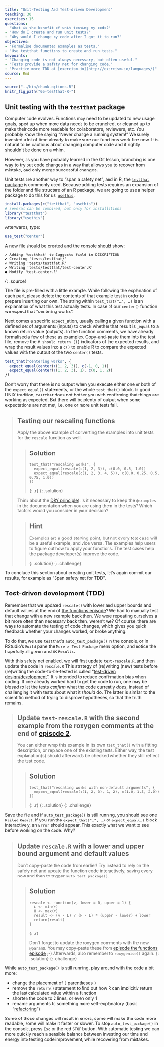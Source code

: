 ```yaml
---
title: "Unit-Testing And Test-driven Development"
teaching: 30
exercises: 15
questions:
- "What is the benefit of unit-testing my code?"
- "How do I create and run unit tests?"
- "Why would I change my code after I got it to run?"
objectives:
- "Formalise documented examples as tests."
- "Use testthat functions to create and run tests."
keypoints:
- "Changing code is not always necessary, but often useful."
- "Tests provide a safety net for changing code."
- "Practice more TDD at [exercism.io](http://exercism.io/languages/)"
source: Rmd
---
```


```r
source("../bin/chunk-options.R")
knitr_fig_path("05-testthat-R-")
```

## Unit testing with the `testthat` package

Computer code evolves. Functions may need to be updated to new usage goals,
sped up when more data needs to be crunched, or cleaned up to make their code
more readable for collaborators, reviewers, etc. You probably know the saying
"Never change a running system!" We surely invested a lot of time already to make
sure our functions work fine now. It is natural to be cautious about changing
computer code and it rightly shouldn't be done on a whim.

However, as you have probably learned in the Git lesson, branching is one way to
try out code changes in a way that allows you to recover from mistake, and only
merge successful changes.

Unit tests are another way to "span a safety net", and in R, the [`testthat` package][testthat]
is commonly used. Because adding tests requires an expansion of the folder and file
structure of an R package, we are going to use a helper package to do this for
us: [`usethis`][usethis].

```r
install.packages(c("testthat", "usethis"))
# several can be combined, but only for installations
library("testthat")
library("usethis")
```

Afterwards, type:

```r
use_test("center")
```

A new file should be created and the console should show:

~~~
✔ Adding 'testthat' to Suggests field in DESCRIPTION
✔ Creating 'tests/testthat/'
✔ Writing 'tests/testthat.R'
✔ Writing 'tests/testthat/test-center.R'
● Modify 'test-center.R'
~~~
{: .source}

The file is pre-filled with a little example. While
following the explanation of each part, please delete the contents of that example
test in order to prepare inserting our own. The string within `test_that("…", …)`
is an explanation of what this test actually tests. In case of our `center()`
function we expect that "centering works".

Next comes a specific `expect_`ation, usually calling a given function with
a defined set of arguments (inputs) to check whether that result is `_equal`
to a known return value (outputs).
In the function comments, we have already formalised a few of these as examples.
Copy-and-paste them into the test file, remove the `# should return [1]`
indicators of the expected results, and wrap the result values into a `c()` to
enable R to compare the expected values with the output of the two `center()` tests.

```r
test_that("centering works", {
  expect_equal(center(c(1, 2, 3)), c(-1, 0, 1))
  expect_equal(center(c(1, 2, 3), 1), c(0, 1, 2))
})
```

Don't worry that there is no output when you execute either one or both of the
`expect_equal()` statements, or  the whole `test_that()` block. In good UNIX
tradition, `testthat` does not bother you with confirming that things are working
as expected. But there will be plenty of output when some expectations are not
met, i.e. one or more unit tests fail.

> ## Testing our rescaling functions
>
> Apply the above example of converting the examples into unit tests for the
> `rescale` function as well.
>
> > ## Solution
> > ~~~
> > test_that("rescaling works", {
> >   expect_equal(rescale(c(1, 2, 3)), c(0.0, 0.5, 1.0))
> >   expect_equal(rescale(c(1, 2, 3, 4, 5)), c(0.0, 0.25, 0.5, 0.75, 1.0))
> > })
> > ~~~
> > {: .r}
> {: .solution}
> 
> Think about the [DRY principle]({{ page.root }}/03-func-R/#composing-functions)).
> Is it necessary to keep the `@examples` in the documentation when you are using
> them in the tests? Which factors would you consider in your decision?
>
> > ## Hint
> > 
> > Examples are a good starting point, but not every test case will be a useful
> > example, and vice versa. The examples help users to figure out how to apply
> > your functions. The test cases help the package developer(s) improve the code.
> > 
> {: .solution}
{: .challenge}

To conclude this section about creating unit tests, let's again commit our results,
for example as "Span safety net for TDD".


## Test-driven development (TDD)

Remember that we updated `rescale()` with lower and upper bounds and default
values at the end of [the functions episode][ep-func]? We had to manually test that change with a
new example back then. We were repeating ourselves a bit more often than necessary
back then, weren't we? Of course, there are ways to automate the testing of code
changes, which gives you quick feedback whether your changes worked, or broke
anything.

To do that, we use `testthat`'s `auto_test_package()`
in the console, or in RStudio's `Build` pane the `More > Test Package` menu option, 
and notice the hopefully all green and `OK` `Results`.

With this safety net enabled, we will first update `test-rescale.R`, and then
update the code in `rescale.R` This strategy of (re)writing (new)
tests before (re)writing the code-to-be-tested is called
"[test-driven design/development][TDD]". It is intended to reduce confirmation
bias when coding. If one already worked hard to get the code to run, one may be
_biased to_ let the tests _confirm_ what the code currently _does_, instead of
challenging it with tests about what it _should_ do. The latter is similar to the
scientific method of trying to disprove hypotheses, so that the truth remains.

[TDD]: https://en.wikipedia.org/wiki/Test-driven_development

> ## Update `test-rescale.R` with the second example from the roxygen comments at the end of [episode 2][ep-func].
>
> You can either wrap this example in its own `test_that()` with a fitting
> description, or replace one of the existing tests. Either way, the test 
> explanation(s) should afterwards be checked whether they still reflect the 
> test code.
> 
> > ## Solution
> > ~~~
> > test_that("rescaling works with non-default arguments", {
> >   expect_equal(rescale(c(1, 2, 3), 1, 2), c(1.0, 1.5, 2.0))
> > })
> > ~~~
> > {: .r}
> {: .solution}
{: .challenge}

Save the file and if `auto_test_package()` is still running, you should see one
`Failed` `Result`. If you run the `expect_that("…", …)` or `expect_equal(…)`
block interactively, an `Error` should appear. This exactly what we want to see
before working on the code. Why?

> ## Update `rescale.R` with a lower and upper bound argument and default values
>
> Don't copy-paste the code from earlier! Try instead to rely on the safety net
> and update the function code interactively, saving every now and then to
> trigger `auto_test_package()`.
> 
> > ## Solution
> > ~~~
> > rescale <- function(v, lower = 0, upper = 1) {
> >   L <- min(v)
> >   H <- max(v)
> >   result <- (v - L) / (H - L) * (upper - lower) + lower
> >   return(result)
> > }
> > ~~~
> > {: .r}
> > 
> > Don't forget to update the roxygen comments with the new `@param`s. You may
> > copy-paste these from [episode the functions episode][ep-func] ;-) Afterwards, also remember to `roxygenise()`
> > again.
> {: .solution}
{: .challenge}

While `auto_test_package()` is still running, play around with the code a bit more:

- change the placement of `(` parentheses `)`
- remove the `return()` statement to find out how R can implicitly return
  the last calculated value within a function
- shorten the code to 2 lines, or even only 1
- rename arguments to something more self-explanatory (basic "[refactoring]")

Some of those changes will result in errors, some will make the code more readable,
some will make it faster or slower.
To stop `auto_test_package()` in the console, press `Esc` or the red `STOP` button.
With automatic testing we can more quickly reach a sensible balance between investing
our time and energy into testing code improvement, while recovering from mistakes.

[ep-func]: {{ page.root }}/03-func-R/
[refactoring]: https://en.wikipedia.org/wiki/Code_refactoring
[usethis]: https://usethis.r-lib.org/
[testthat]: https://testthat.r-lib.org/
